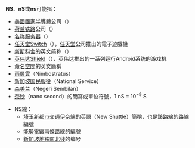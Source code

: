 '''NS'''、'''nS'''或'''ns'''可能指：
* [[美國國家半導體|美國國家半導體]]公司（{{lang-en|National Semiconductor}}）
* [[荷兰铁路|荷兰铁路]]公司（{{lang-nl|Nederlandse Spoorwegen}}）
* [[名称服务器|名称服务器]]（{{Lang-en|Name Server}}）
* [[任天堂Switch|任天堂Switch]]（{{lang-en|Nintendo Switch}}），[[任天堂|任天堂]]公司推出的電子遊戲機
* [[新斯科舍|新斯科舍]]的英文简称（{{lang|en|Nova Scotia}}）
* [[Nvidia_Shield|英伟达Shield]]（{{lang|en|Nvidia Shield}}），英伟达推出的一系列运行Android系统的游戏机
* [[命名空間|命名空間]]的英文簡稱
* [[雨層雲|雨層雲]]（Nimbostratus）
* [[新加坡国民服役|新加坡国民服役]]（National Service）
* [[森美兰|森美兰]]（Negeri Sembilan）
* [[奈秒|奈秒]]（nano second）的簡寫或單位符號，1 nS = 10<sup>−9</sup> S
{{線路名消歧義}}
* NS線：
** [[埼玉新都市交通|埼玉新都市交通]][[伊奈線|伊奈線]]的英語（New Shuttle）簡稱，也是該路線的路線編號
** [[能勢電鐵|能勢電鐵]]兩條路線的編號
** [[新加坡地铁南北线|新加坡地铁南北线]]的编号


{{消歧义|N|Cat=二字拉丁字母缩写消歧义}}